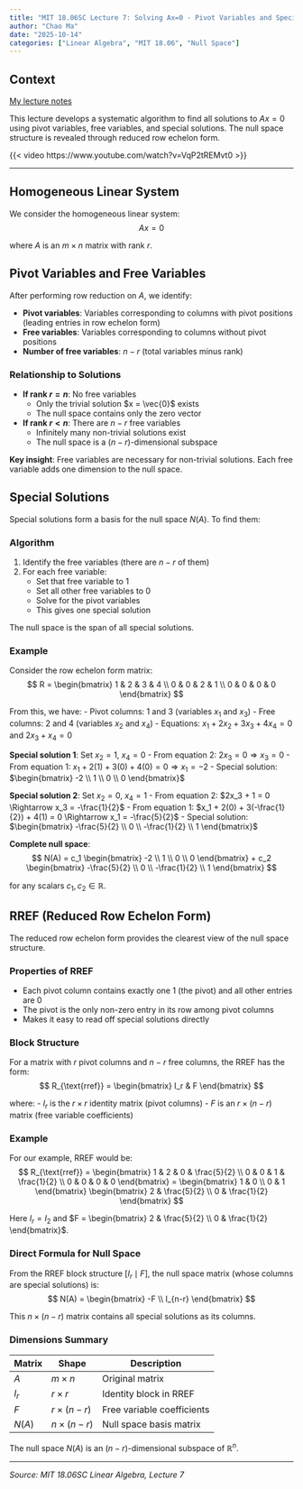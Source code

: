 ```yaml
---
title: "MIT 18.06SC Lecture 7: Solving Ax=0 - Pivot Variables and Special Solutions"
author: "Chao Ma"
date: "2025-10-14"
categories: ["Linear Algebra", "MIT 18.06", "Null Space"]
---
```


## Context

[My lecture notes](https://github.com/ickma2311/foundations/blob/main/MIT18.06SC/lecture07/lecture07_pivot_variables_special_solutions.md)

This lecture develops a systematic algorithm to find all solutions to $Ax = 0$ using pivot variables, free variables, and special solutions. The null space structure is revealed through reduced row echelon form.

{{< video https://www.youtube.com/watch?v=VqP2tREMvt0 >}}

---

## Homogeneous Linear System

We consider the homogeneous linear system:
$$
Ax = 0
$$

where $A$ is an $m \times n$ matrix with rank $r$.

## Pivot Variables and Free Variables

After performing row reduction on $A$, we identify:

- **Pivot variables**: Variables corresponding to columns with pivot positions (leading entries in row echelon form)
- **Free variables**: Variables corresponding to columns without pivot positions
- **Number of free variables**: $n - r$ (total variables minus rank)

### Relationship to Solutions

- **If rank $r = n$**: No free variables
  - Only the trivial solution $x = \vec{0}$ exists
  - The null space contains only the zero vector

- **If rank $r < n$**: There are $n - r$ free variables
  - Infinitely many non-trivial solutions exist
  - The null space is a $(n-r)$-dimensional subspace

**Key insight**: Free variables are necessary for non-trivial solutions. Each free variable adds one dimension to the null space.

## Special Solutions

Special solutions form a basis for the null space $N(A)$. To find them:

### Algorithm
1. Identify the free variables (there are $n - r$ of them)
2. For each free variable:
   - Set that free variable to 1
   - Set all other free variables to 0
   - Solve for the pivot variables
   - This gives one special solution

The null space is the span of all special solutions.

### Example

Consider the row echelon form matrix:
$$
R = \begin{bmatrix}
1 & 2 & 3 & 4 \\
0 & 0 & 2 & 1 \\
0 & 0 & 0 & 0
\end{bmatrix}
$$

From this, we have:
- Pivot columns: 1 and 3 (variables $x_1$ and $x_3$)
- Free columns: 2 and 4 (variables $x_2$ and $x_4$)
- Equations: $x_1 + 2x_2 + 3x_3 + 4x_4 = 0$ and $2x_3 + x_4 = 0$

**Special solution 1**: Set $x_2 = 1$, $x_4 = 0$
- From equation 2: $2x_3 = 0 \Rightarrow x_3 = 0$
- From equation 1: $x_1 + 2(1) + 3(0) + 4(0) = 0 \Rightarrow x_1 = -2$
- Special solution: $\begin{bmatrix} -2 \\ 1 \\ 0 \\ 0 \end{bmatrix}$

**Special solution 2**: Set $x_2 = 0$, $x_4 = 1$
- From equation 2: $2x_3 + 1 = 0 \Rightarrow x_3 = -\frac{1}{2}$
- From equation 1: $x_1 + 2(0) + 3(-\frac{1}{2}) + 4(1) = 0 \Rightarrow x_1 = -\frac{5}{2}$
- Special solution: $\begin{bmatrix} -\frac{5}{2} \\ 0 \\ -\frac{1}{2} \\ 1 \end{bmatrix}$

**Complete null space**:
$$
N(A) = c_1 \begin{bmatrix} -2 \\ 1 \\ 0 \\ 0 \end{bmatrix} + c_2 \begin{bmatrix} -\frac{5}{2} \\ 0 \\ -\frac{1}{2} \\ 1 \end{bmatrix}
$$

for any scalars $c_1, c_2 \in \mathbb{R}$.

## RREF (Reduced Row Echelon Form)

The reduced row echelon form provides the clearest view of the null space structure.

### Properties of RREF
- Each pivot column contains exactly one 1 (the pivot) and all other entries are 0
- The pivot is the only non-zero entry in its row among pivot columns
- Makes it easy to read off special solutions directly

### Block Structure

For a matrix with $r$ pivot columns and $n-r$ free columns, the RREF has the form:
$$
R_{\text{rref}} = \begin{bmatrix}
I_r & F
\end{bmatrix}
$$

where:
- $I_r$ is the $r \times r$ identity matrix (pivot columns)
- $F$ is an $r \times (n-r)$ matrix (free variable coefficients)

### Example

For our example, RREF would be:
$$
R_{\text{rref}} = \begin{bmatrix}
1 & 2 & 0 & \frac{5}{2} \\
0 & 0 & 1 & \frac{1}{2} \\
0 & 0 & 0 & 0
\end{bmatrix}
= \begin{bmatrix}
1 & 0 \\
0 & 1
\end{bmatrix}
\begin{bmatrix}
2 & \frac{5}{2} \\
0 & \frac{1}{2}
\end{bmatrix}
$$

Here $I_r = I_2$ and $F = \begin{bmatrix} 2 & \frac{5}{2} \\ 0 & \frac{1}{2} \end{bmatrix}$.

### Direct Formula for Null Space

From the RREF block structure $[I_r \mid F]$, the null space matrix (whose columns are special solutions) is:
$$
N(A) = \begin{bmatrix}
-F \\
I_{n-r}
\end{bmatrix}
$$

This $n \times (n-r)$ matrix contains all special solutions as its columns.

### Dimensions Summary

| Matrix | Shape | Description |
|--------|-------|-------------|
| $A$ | $m \times n$ | Original matrix |
| $I_r$ | $r \times r$ | Identity block in RREF |
| $F$ | $r \times (n-r)$ | Free variable coefficients |
| $N(A)$ | $n \times (n-r)$ | Null space basis matrix |

The null space $N(A)$ is an $(n-r)$-dimensional subspace of $\mathbb{R}^n$.

---

*Source: MIT 18.06SC Linear Algebra, Lecture 7*
